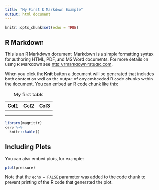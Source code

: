 ```yaml
---
title: "My First R Markdown Example"
output: html_document
---
```


```r
knitr::opts_chunk$set(echo = TRUE)
```

## R Markdown

This is an R Markdown document. Markdown is a simple formatting syntax for authoring HTML, PDF, and MS Word documents. For more details on using R Markdown see <http://rmarkdown.rstudio.com>.

When you click the **Knit** button a document will be generated that includes both content as well as the output of any embedded R code chunks within the document. You can embed an R code chunk like this:

| Col1 | Col2 | Col3 |
|------|------|------|
|      |      |      |
|      |      |      |
|      |      |      |

: My first table

```r
library(magrittr)
cars %>% 
  knitr::kable()
```

## Including Plots

You can also embed plots, for example:

```r
plot(pressure)
```

Note that the `echo = FALSE` parameter was added to the code chunk to prevent printing of the R code that generated the plot.
